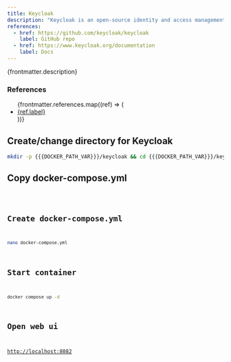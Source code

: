 ```yaml
---
title: Keycloak
description: "Keycloak is an open-source identity and access management solution. It makes it easy to add authentication to applications and secure services. Keycloak offers user federation, strong authentication, user management, fine-grained authorization and more."
references:
  - href: https://github.com/keycloak/keycloak
    label: GitHub repo
  - href: https://www.keycloak.org/documentation
    label: Docs
---
```



<p>{frontmatter.description}</p>

### References

<ul>
  {frontmatter.references.map((ref) => (
    <li>
      <a href={ref.href}>{ref.label}</a>
    </li>
  ))}
</ul>

## Create/change directory for Keycloak

```sh
mkdir -p {{{DOCKER_PATH_VAR}}}/keycloak && cd {{{DOCKER_PATH_VAR}}}/keycloak
```

## Copy docker-compose.yml

<Code lang="yml" title="docker-compose.yml" code={yaml} />

## Create docker-compose.yml

```sh
nano docker-compose.yml
```

## Start container

```sh
docker compose up -d
```

## Open web ui

[http://localhost:8082](http://localhost:8082)
